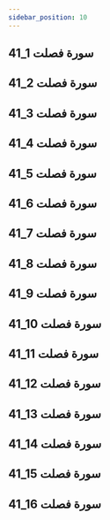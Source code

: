 ```yaml
---
sidebar_position: 10
---
```


## 41_1 سورة فصلت
<YouTube videoId='0hyby-5FvN8' opts={opts} />

## 41_2 سورة فصلت
<YouTube videoId='8vtnTcnB2V8' opts={opts} />

## 41_3 سورة فصلت
<YouTube videoId='kYrvT5Y6rPo' opts={opts} />

## 41_4 سورة فصلت
<YouTube videoId='Q-7mM_3Obmw' opts={opts} />

## 41_5 سورة فصلت
<YouTube videoId='NmPMJLJ8GJQ' opts={opts} />

## 41_6 سورة فصلت
<YouTube videoId='_nE_qu_dRJg' opts={opts} />

## 41_7 سورة فصلت
<YouTube videoId='OSNZJRsQ90Q' opts={opts} />

## 41_8 سورة فصلت
<YouTube videoId='NuqohVyfdaU' opts={opts} />

## 41_9 سورة فصلت
<YouTube videoId='G0rzfjzTI5Y' opts={opts} />

## 41_10 سورة فصلت
<YouTube videoId='oS64G1mxLyM' opts={opts} />

## 41_11 سورة فصلت
<YouTube videoId='2Q28cdOeZZU' opts={opts} />

## 41_12 سورة فصلت
<YouTube videoId='mCvjD-n6oFE' opts={opts} />

## 41_13 سورة فصلت
<YouTube videoId='QIPIUk9QnZM' opts={opts} />

## 41_14 سورة فصلت
<YouTube videoId='Oh0-Dbd6YIU' opts={opts} />

## 41_15 سورة فصلت
<YouTube videoId='XFIQFAGr_x0' opts={opts} />

## 41_16 سورة فصلت
<YouTube videoId='2_u5NqJVY8M' opts={opts} />

